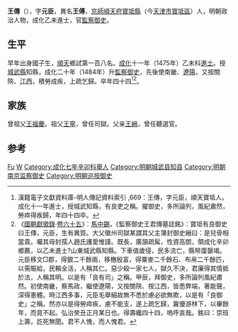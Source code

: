 {{Otheruses|other=名为王傅的其他人物|王傅}}
{{明清人物信息框
| 姓名 = 王傳
| 原名 =
| 圖片名稱= 
| 圖片大小 =
| 圖片說明 = 
| 最高職務 = [[監察御史|監察御史]]
| 國家 = [[明朝|大明]] 
| 爵位 =
| 籍貫 = [[北直隸|直隸]][[順天府|順天府]][[通州|通州]][[寶坻縣|寶坻縣]]
| 族裔 = 
| 字號 = 元臣
| 諡號 =
| 出生日期 = [[景泰_(年号)|景泰]]元年（1450年）
| 出生地點 = 
| 逝世日期 = [[弘治|弘治]]六年（1493年）正月
| 逝世地點 =
| 墓葬 =
| 配偶 = 
| 親屬 = 
| 出身 =
* 順天鄉試第一百八名舉人
* 成化十一年乙未科同進士出身
| 經歷 =
| 著作 =  
}}

'''王傳'''（{{bd|1450年||1493年||Wang王}}），字'''元臣'''，異名'''王傅'''，[[京師|京師]][[順天府|順天府]][[寶坻縣|寶坻縣]]（今[[天津市|天津市]][[寶坻區|寶坻區]]）人，明朝政治人物，成化乙未進士，官[[監察御史|監察御史]]。

==生平==
早年出身國子生，[[順天府|順天]]鄉試第一百八名。[[成化|成化]]十一年（1475年）乙未科[[進士|進士]]。授[[城武縣|城武縣]]知縣，成化二十年（1484年）升[[監察御史|監察御史]]，先後使南畿、[[遼陽|遼陽]]，又按關陝、[[江西|江西]]，積勞成疾，上疏乞歸。卒年四十四<ref>漢籍電子文獻資料庫-明人傳記資料索引 ,669：王傳，字元臣，順天寶坻人。成化十一年進士，授城武知縣，有良吏之稱。擢御史，多所論列，風紀肅然，勞瘁得疾歸，年四十四卒。</ref><ref name="mzm">《[[國朝獻徵錄|國朝獻徵錄]]·[[s:國朝獻徵錄/卷之六十五|卷六十五]]》：[[馬中錫|馬中錫]]，《監察御史王君傳墓誌銘》：寶坻有良御史曰王傳，元臣，生有異質。大父徽州司獄某謂其父主簿封御史縉曰：是兒骨相當貴。囑其母封孺人趙氏護愛惟謹。既長，廣頷疏髯，性資高朗，領成化辛卯鄉薦，以乙未進士?山東城武縣知縣。下車值歲侵，民多流亡，縣帑廩罄竭。元臣移文□郡，得銀二千餘兩，移檄殷富，得粟麥二千餘石、布帛二千餘匹，以需賑給，民賴全活，人稱其仁。惡少殺一家七人，獄久不決，君廉得其情抵於法，人稱其明。以是有「良有司」之稱。甲辰，拜御史，多所論列風紀肅然。初使南畿，察馬政，繼使遼陽，又按關陝、按江西，皆悉弊端，著能聲，深得憲體。時江西多事，元臣毛舉細故無不悉於慮必欲無欺，以是有「良御史」之稱。然亦以是得勞瘁疾，慮不能支，遂上疏乞歸，冀優游林下，以畢餘年，而竟不起。弘治癸丑正月某日也。得壽纔四十四，嗚呼哀哉。銘曰：崇班上壽，訖死無聞。君不人愧，而人愧君。</ref>。

==家族==
曾祖父[[王福慶|王福慶]]。祖父[[王寧|王寧]]，曾任司獄。父亲[[王縉|王縉]]，曾任聽選官。

==参考==
{{reflist}}

{{成化十一年乙未科殿試金榜}}

{{Authority control}}

{{DEFAULTSORT:Wang}}
[[Category:王姓|Fu]]
[[Category:寶坻人|W]]
[[Category:成化七年辛卯科舉人|Category:成化七年辛卯科舉人]]
[[Category:明朝城武县知县|Category:明朝城武县知县]]
[[Category:明朝南京监察御史|Category:明朝南京监察御史]]
[[Category:明朝巡按御史|Category:明朝巡按御史]]


{{明朝人物小作品}}